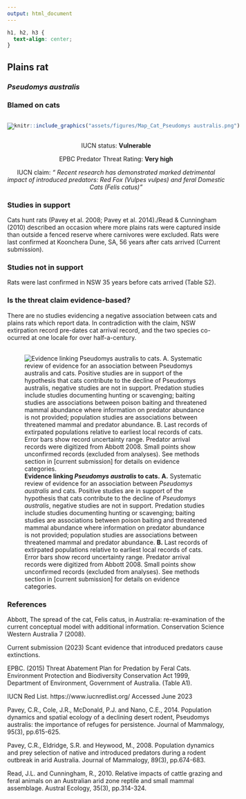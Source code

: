 ```yaml
---
output: html_document
---
```

```css
h1, h2, h3 {
  text-align: center;
}
```

## **Plains rat**
### *Pseudomys australis*
### Blamed on cats

:::: {style="display: flex;"}

[![](assets/photos/Pseudomys australis.png)](https://www.inaturalist.org/photos/470313?size=original)

::: {}

:::

::: {}
  ```r
  knitr::include_graphics("assets/figures/Map_Cat_Pseudomys australis.png")
  ```
:::

::::
<center>
IUCN status: **Vulnerable**

EPBC Predator Threat Rating: **Very high**

IUCN claim: *" Recent research has demonstrated marked detrimental impact of introduced predators: Red Fox (Vulpes vulpes) and feral Domestic Cats (Felis catus)"*

</center>

### Studies in support

Cats hunt rats (Pavey et al. 2008; Pavey et al. 2014)./Read & Cunningham (2010) described an occasion where more plains rats were captured inside than outside a fenced reserve where carnivores were excluded. Rats were last confirmed at Koonchera Dune, SA, 56 years after cats arrived (Current submission).

### Studies not in support

Rats were last confirmed in NSW 35 years before cats arrived (Table S2).

### Is the threat claim evidence-based?

There are no studies evidencing a negative association between cats and plains rats which report data. In contradiction with the claim, NSW extirpation record pre-dates cat arrival record, and the two species co-ocurred at one locale for over half-a-century.
<br>
<br>

![**Evidence linking *Pseudomys australis* to cats.** **A.** Systematic review of evidence for an association between *Pseudomys australis* and cats. Positive studies are in support of the hypothesis that cats contribute to the decline of *Pseudomys australis*, negative studies are not in support. Predation studies include studies documenting hunting or scavenging; baiting studies are associations between poison baiting and threatened mammal abundance where information on predator abundance is not provided; population studies are associations between threatened mammal and predator abundance. **B.** Last records of extirpated populations relative to earliest local records of cats. Error bars show record uncertainty range. Predator arrival records were digitized from Abbott 2008. Small points show unconfirmed records (excluded from analyses). See methods section in [current submission] for details on evidence categories.](assets/figures/Main_Evidence_Cat_Pseudomys australis.png)

### References

Abbott, The spread of the cat, Felis catus, in Australia: re-examination of the current conceptual model with additional information. Conservation Science Western Australia 7 (2008).

Current submission (2023) Scant evidence that introduced predators cause extinctions.

EPBC. (2015) Threat Abatement Plan for Predation by Feral Cats. Environment Protection and Biodiversity Conservation Act 1999, Department of Environment, Government of Australia. (Table A1).

IUCN Red List. https://www.iucnredlist.org/ Accessed June 2023

Pavey, C.R., Cole, J.R., McDonald, P.J. and Nano, C.E., 2014. Population dynamics and spatial ecology of a declining desert rodent, Pseudomys australis: the importance of refuges for persistence. Journal of Mammalogy, 95(3), pp.615-625.

Pavey, C.R., Eldridge, S.R. and Heywood, M., 2008. Population dynamics and prey selection of native and introduced predators during a rodent outbreak in arid Australia. Journal of Mammalogy, 89(3), pp.674-683.

Read, J.L. and Cunningham, R., 2010. Relative impacts of cattle grazing and feral animals on an Australian arid zone reptile and small mammal assemblage. Austral Ecology, 35(3), pp.314-324.

